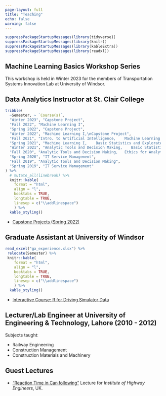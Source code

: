 ```yaml
---
page-layout: full
title: "Teaching"
echo: false
warning: false
---
```

```r
suppressPackageStartupMessages(library(tidyverse))
suppressPackageStartupMessages(library(knitr))
suppressPackageStartupMessages(library(kableExtra))
suppressPackageStartupMessages(library(readxl))
```

## Machine Learning Basics Workshop Series

This workshop is held in Winter 2023 for the members of Transportation Systems Innovation Lab at University of Windsor.

## Data Analytics Instructor at St. Clair College

```r
tribble(
  ~Semester, ~ `Course(s)`,
  "Winter 2023", "Capstone Project",
  "Fall 2022", "Machine Learning I",
  "Spring 2022", "Capstone Project", 
  "Winter 2022", "Machine Learning I,\nCapstone Project",
  "Fall 2021", "Intro. to Artificial Intelligence,    Machine Learning I",
  "Spring 2021", "Machine Learning I,    Basic Statistics and Exploratory Data Analysis",
  "Winter 2021", "Analytic Tools and Decision Making,    Basic Statistics and Exploratory Data Analysis",
  "Fall 2020", "Analytic Tools and Decision Making,   Ethics for Analytics",
  "Spring 2020", "IT Service Management",
  "Fall 2019", "Analytic Tools and Decision Making",
  "Spring 2019", "IT Service Management"
) %>% 
  # mutate_all(linebreak) %>% 
  knitr::kable(
    format = "html",
    align = "l",
    booktabs = TRUE,
    longtable = TRUE,
    linesep = c("\\addlinespace")
    ) %>%
  kable_styling()
```

- [Capstone Projects (Spring 2022)](https://dab402003.netlify.app/)  



## Graduate Assistant at University of Windsor

```r
read_excel("ga_experience.xlsx") %>% 
 relocate(Semester) %>% 
 knitr::kable(
    format = "html",
    align = "l",
    booktabs = TRUE,
    longtable = TRUE,
    linesep = c("\\addlinespace")
    ) %>%
  kable_styling()
```

- [Interactive Course: R for Driving Simulator Data](https://umair.shinyapps.io/R_for_driving_sim/)  


## Lecturer/Lab Engineer at University of Engineering & Technology, Lahore (2010 - 2012)

Subjects taught:  

- Railway Engineering  
- Construction Management  
- Construction Materials and Machinery  





## Guest Lectures  

- ["Reaction Time in Car-following"](https://www.youtube.com/watch?v=-wwKrQG1KyY) Lecture for *Institute of Highway Engineers*, UK. 
 


